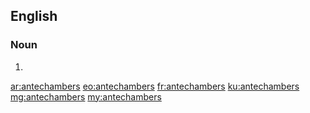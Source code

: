 ==English==

===Noun===
{{head|en}}

# {{plural of|antechamber}}

[[ar:antechambers]]
[[eo:antechambers]]
[[fr:antechambers]]
[[ku:antechambers]]
[[mg:antechambers]]
[[my:antechambers]]